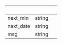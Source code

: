 | &nbsp; | &nbsp; | &nbsp; |
|---|---|---|
| next_min | string |  |
| next_date | string |  |
| msg | string |  |